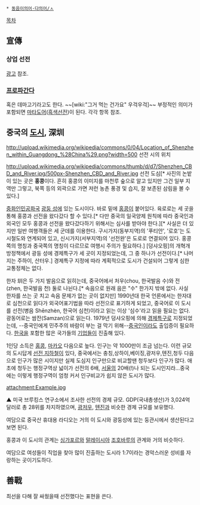  * [[동음이의어·다의어/ㅅ]]

[[목차]]
== 宣傳 ==
=== 상업 선전 ===
[[광고]] 참조.
=== [[프로파간다]] ===
혹은 데마고기라고도 한다. ~~[wiki:"그거 먹는 건가요" 우걱우걱]~~ 부정적인 의미가 포함되면 [[마타도어]]([[흑색선전]])이 된다. 각각 항목 참조. 

== 중국의 [[도시]], 深圳 ==
http://upload.wikimedia.org/wikipedia/commons/0/04/Location_of_Shenzhen_within_Guangdong_%28China%29.png?width=500
선전 시의 위치

http://upload.wikimedia.org/wikipedia/commons/thumb/d/d7/Shenzhen_CBD_and_River.jpg/500px-Shenzhen_CBD_and_River.jpg
선전 도심[* 사진의 논밭이 있는 곳은 '''홍콩'''이다. 흔히 홍콩의 이미지를 마천루 숲으로 알고 있지만 그건 일부 지역만 그렇고, 북쪽 등의 외곽으로 가면 저런 농촌 풍경 및 습지, 잘 보존된 삼림을 볼 수 있다.]

[[중화인민공화국]] [[광둥 성]]에 있는 도시이다. 바로 밑에 [[홍콩]]이 붙어있다. 육로로는 세 곳을 통해 홍콩과 선전을 왔다갔다 할 수 있다.[* 다만 중국의 일국양제 원칙에 따라 중국인과 외국인 모두 홍콩과 선전을 왔다갔다하기 위해서는 심사를 받아야 한다.][* 사실은 더 있지만 일반 여행객들은 세 군데를 이용한다. 구시가지(동부지역)의 '푸티안', '로호'는 도시철도와 연계되어 있고, 신시가지(서부지역)의 '선전완'은 도로로 연결되어 있다. 홍콩쪽의 명칭과 중국쪽의 명칭이 다르므로 여행시 주의가 필요하다.] [덩샤오핑]의 개혁개방정책에서 광둥 성에 경제특구가 세 곳이 지정되었는데, 그 중 하나가 선전이다.[* 나머지는 주하이, 산터우.] 경제특구 지정에 따라 계획적으로 도시가 건설되어 그렇게 심한 교통정체는 없다. 

한자 圳은 두 가지 발음으로 읽히는데, 중국어에서 처우(chou, 한국발음 수)와 전(zhen, 한국발음 천) 둘로 나뉜다.[* 속음으로 원래 음은 "수" 한가지 밖에 없다. 사실 한자를 쓰는 곳 치고 속음 문제가 없는 곳이 없지만] 1990년대 한국 언론에서는 한자대로 심천으로 읽다가 외국어표기법을 따라 선전으로 표기하게 되었고, 중국어로 이 도시를 선전(병음 Shēnzhèn, 한국어 심천)이라고 읽는 이상 '심수'라고 읽을 필요는 없다. 광동어로는 쌈잔(Samzan)으로 읽는다. 1979년 덩샤오핑에 의해 [[경제특구]]로 지정되었는데, --중국인에게 민주주의 바람이 부는 걸 막기 위해--[[중국인]]이라도 출입증이 필요하다. [[한국]]을 포함한 많은 국가들의 [[기업]]들이 진출해 있다.

1인당 소득은 [[홍콩]], [[마카오]] 다음으로 높다. 인구는 약 1000만이 조금 넘는다. 이런 규모의 도시답게 [[선전 지하철]]이 있다, 중국에서는 충칭,상하이,베이징,광저우,톈진,청두 다음으로 인구가 많은 시이지만 실제 도심지 인구만으로 비교할땐 청두보다 인구가 많다. 애초에 청두는 행정구역상 넓이가 선전의 6배, [[서울]]의 20배(!)나 되는 도시인지라...중국에는 이렇게 행정구역이 엄청 커서 인구비교가 쉽지 않은 도시가 많다.

attachment:Example.jpg

▲ 미국 브루킹스 연구소에서 조사한 선전의 경제 규모. GDP(국내총생산)가 3,024억 달러로 총 28위를 차지하였으며, [[광저우]], [[톈진]]과 비슷한 경제 규모를 보유했다.

여담으로 중국산 휴대용 라디오는 거의 이 도시와 광둥성에 있는 둥관시에서 생산된다고 보면 된다.

홍콩과 이 도시의 관계는 [[싱가포르]]와 [[말레이시아]] [[조호바루]]의 관계와 거의 비슷하다.

여담으로 여성들이 직업을 찾아 많이 진출하는 도시라 1:7이라는 경악스러운 성비를 자랑하는 곳이기도하다.
== 善戰 ==
최선을 다해 잘 싸웠을때 선전했다는 표현을 쓴다.
